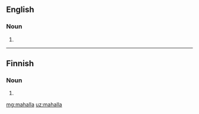 ==English==

===Noun===
{{en-noun}}

# {{alternative form of|mahallah|lang=en}}

----

==Finnish==

===Noun===
{{head|fi|noun form}}

# {{fi-form of|maha|case=adessive|pl=singular}}

[[mg:mahalla]]
[[uz:mahalla]]